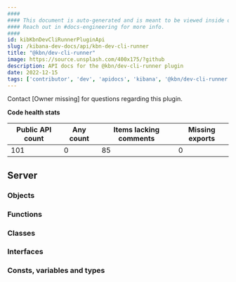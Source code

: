 ```yaml
---
####
#### This document is auto-generated and is meant to be viewed inside our experimental, new docs system.
#### Reach out in #docs-engineering for more info.
####
id: kibKbnDevCliRunnerPluginApi
slug: /kibana-dev-docs/api/kbn-dev-cli-runner
title: "@kbn/dev-cli-runner"
image: https://source.unsplash.com/400x175/?github
description: API docs for the @kbn/dev-cli-runner plugin
date: 2022-12-15
tags: ['contributor', 'dev', 'apidocs', 'kibana', '@kbn/dev-cli-runner']
---
```




Contact [Owner missing] for questions regarding this plugin.

**Code health stats**

| Public API count  | Any count | Items lacking comments | Missing exports |
|-------------------|-----------|------------------------|-----------------|
| 101 | 0 | 85 | 0 |

## Server

### Objects
<DocDefinitionList data={kbnDevCliRunnerObj.server.objects}/>

### Functions
<DocDefinitionList data={kbnDevCliRunnerObj.server.functions}/>

### Classes
<DocDefinitionList data={kbnDevCliRunnerObj.server.classes}/>

### Interfaces
<DocDefinitionList data={kbnDevCliRunnerObj.server.interfaces}/>

### Consts, variables and types
<DocDefinitionList data={kbnDevCliRunnerObj.server.misc}/>

